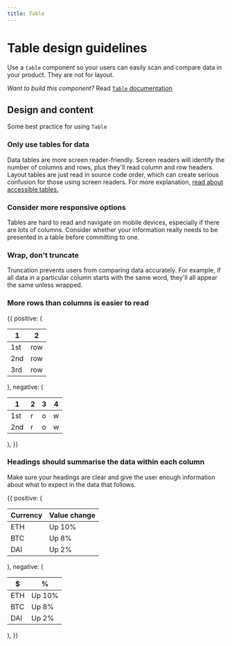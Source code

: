 ```yaml
---
title: Table
---
```




# Table design guidelines

Use a `table` component so your users can easily scan and compare data in your product. They are not for layout.

*Want to build this component?* Read [`Table` documentation](/Develop/Table)

## Design and content

Some best practice for using `Table`

### Only use tables for data

Data tables are more screen reader-friendly. Screen readers will identify the number of columns and rows, plus they'll read column and row headers. Layout tables are just read in source code order, which can create serious confusion for those using screen readers. For more explanation, [read about accessible tables.](https://webaim.org/techniques/tables/)

### Consider more responsive options

Tables are hard to read and navigate on mobile devices, especially if there are lots of columns. Consider whether your information really needs to be presented in a table before committing to one.

### Wrap, don't truncate

Truncation prevents users from comparing data accurately. For example, if all data in a particular column starts with the same word, they'll all appear the same unless wrapped.

### More rows than columns is easier to read

<DoDont>
  {{
    positive: (
        <Table>
          <thead>
            <tr>
              <th>1</th>
              <th>2</th>
            </tr>
          </thead>
          <tbody>
            <tr>
              <td>1st</td>
              <td>row</td>
            </tr>
            <tr>
              <td>2nd</td>
              <td>row</td>
            </tr>
            <tr>
              <td>3rd</td>
              <td>row</td>
            </tr>
          </tbody>
        </Table>
        ),
        negative: (
<Table>
  <thead>
    <tr>
      <th>1</th>
      <th>2</th>
      <th>3</th>
      <th>4</th>
    </tr>
  </thead>
  <tbody>
    <tr>
      <td>1st</td>
      <td>r</td>
      <td>o</td>
      <td>w</td>
    </tr>
    <tr>
      <td>2nd</td>
      <td>r</td>
      <td>o</td>
      <td>w</td>
    </tr>
  </tbody>
</Table>
),
}}
</DoDont>

### Headings should summarise the data within each column

Make sure your headings are clear and give the user enough information about what to expect in the data that follows.

<DoDont>
  {{
    positive: (
      <Table>
        <thead>
          <tr>
            <th>Currency</th>
            <th>Value change</th>
          </tr>
        </thead>
        <tbody>
          <tr>
            <td>ETH</td>
            <td>Up 10%</td>
          </tr>
          <tr>
            <td>BTC</td>
            <td>Up 8%</td>
          </tr>
          <tr>
            <td>DAI</td>
            <td>Up 2%</td>
          </tr>
        </tbody>
      </Table>
    ),
    negative: (
      <Table>
        <thead>
          <tr>
            <th>$</th>
            <th>%</th>
          </tr>
        </thead>
        <tbody>
          <tr>
            <td>ETH</td>
            <td>Up 10%</td>
          </tr>
          <tr>
            <td>BTC</td>
            <td>Up 8%</td>
          </tr>
          <tr>
            <td>DAI</td>
            <td>Up 2%</td>
          </tr>
        </tbody>
      </Table>
    ),
  }}
</DoDont>
